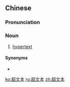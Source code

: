 ==Chinese==
{{zh-forms|type=12}}

===Pronunciation===
{{zh-pron
|m=chāowénběn
|c=ciu1 man4 bun2
|cat=n
}}

===Noun===
{{zh-noun}}

# [[hypertext]]

====Synonyms====
* {{zh-l|超文件}}

{{zh-cat|Computing}}

[[ko:超文本]]
[[ru:超文本]]
[[zh:超文本]]